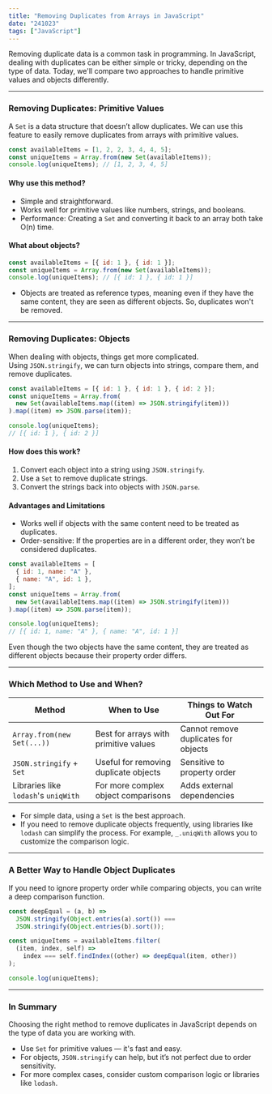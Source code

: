 ```yaml
---
title: "Removing Duplicates from Arrays in JavaScript"
date: "241023"
tags: ["JavaScript"]
---
```


Removing duplicate data is a common task in programming. In JavaScript, dealing with duplicates can be either simple or tricky, depending on the type of data. Today, we'll compare two approaches to handle primitive values and objects differently.

---

### Removing Duplicates: Primitive Values

A `Set` is a data structure that doesn’t allow duplicates. We can use this feature to easily remove duplicates from arrays with primitive values.

```javascript
const availableItems = [1, 2, 2, 3, 4, 4, 5];
const uniqueItems = Array.from(new Set(availableItems));
console.log(uniqueItems); // [1, 2, 3, 4, 5]
```

#### Why use this method?

- Simple and straightforward.
- Works well for primitive values like numbers, strings, and booleans.
- Performance: Creating a `Set` and converting it back to an array both take O(n) time.

#### What about objects?

```javascript
const availableItems = [{ id: 1 }, { id: 1 }];
const uniqueItems = Array.from(new Set(availableItems));
console.log(uniqueItems); // [{ id: 1 }, { id: 1 }]
```

- Objects are treated as reference types, meaning even if they have the same content, they are seen as different objects. So, duplicates won't be removed.

---

### Removing Duplicates: Objects

When dealing with objects, things get more complicated.  
Using `JSON.stringify`, we can turn objects into strings, compare them, and remove duplicates.

```javascript
const availableItems = [{ id: 1 }, { id: 1 }, { id: 2 }];
const uniqueItems = Array.from(
  new Set(availableItems.map((item) => JSON.stringify(item)))
).map((item) => JSON.parse(item));

console.log(uniqueItems);
// [{ id: 1 }, { id: 2 }]
```

#### How does this work?

1. Convert each object into a string using `JSON.stringify`.
2. Use a `Set` to remove duplicate strings.
3. Convert the strings back into objects with `JSON.parse`.

#### Advantages and Limitations

- Works well if objects with the same content need to be treated as duplicates.
- Order-sensitive: If the properties are in a different order, they won’t be considered duplicates.

```javascript
const availableItems = [
  { id: 1, name: "A" },
  { name: "A", id: 1 },
];
const uniqueItems = Array.from(
  new Set(availableItems.map((item) => JSON.stringify(item)))
).map((item) => JSON.parse(item));

console.log(uniqueItems);
// [{ id: 1, name: "A" }, { name: "A", id: 1 }]
```

Even though the two objects have the same content, they are treated as different objects because their property order differs.

---

### Which Method to Use and When?

| Method                               | When to Use                           | Things to Watch Out For              |
| ------------------------------------ | ------------------------------------- | ------------------------------------ |
| `Array.from(new Set(...))`           | Best for arrays with primitive values | Cannot remove duplicates for objects |
| `JSON.stringify` + `Set`             | Useful for removing duplicate objects | Sensitive to property order          |
| Libraries like `lodash`'s `uniqWith` | For more complex object comparisons   | Adds external dependencies           |

- For simple data, using a `Set` is the best approach.
- If you need to remove duplicate objects frequently, using libraries like `lodash` can simplify the process. For example, `_.uniqWith` allows you to customize the comparison logic.

---

### A Better Way to Handle Object Duplicates

If you need to ignore property order while comparing objects, you can write a deep comparison function.

```javascript
const deepEqual = (a, b) =>
  JSON.stringify(Object.entries(a).sort()) ===
  JSON.stringify(Object.entries(b).sort());

const uniqueItems = availableItems.filter(
  (item, index, self) =>
    index === self.findIndex((other) => deepEqual(item, other))
);

console.log(uniqueItems);
```

---

### In Summary

Choosing the right method to remove duplicates in JavaScript depends on the type of data you are working with.

- Use `Set` for primitive values — it's fast and easy.
- For objects, `JSON.stringify` can help, but it’s not perfect due to order sensitivity.
- For more complex cases, consider custom comparison logic or libraries like `lodash`.
